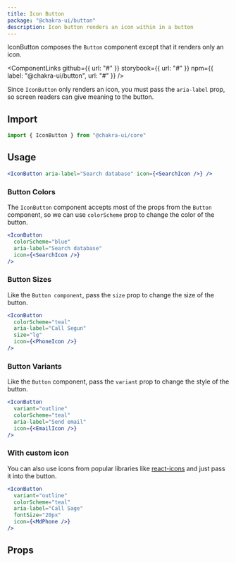 ```yaml
---
title: Icon Button
package: "@chakra-ui/button"
description: Icon button renders an icon within in a button
---
```


IconButton composes the `Button` component except that it renders only an icon.

<ComponentLinks
  github={{ url: "#" }}
  storybook={{ url: "#" }}
  npm={{ label: "@chakra-ui/button", url: "#" }}
/>

<carbon-ad></carbon-ad>

Since `IconButton` only renders an icon, you must pass the `aria-label` prop, so
screen readers can give meaning to the button.

## Import

```js
import { IconButton } from "@chakra-ui/core"
```

## Usage

```jsx
<IconButton aria-label="Search database" icon={<SearchIcon />} />
```

### Button Colors

The `IconButton` component accepts most of the props from the `Button` component,
so we can use `colorScheme` prop to change the color of the button.

```jsx
<IconButton
  colorScheme="blue"
  aria-label="Search database"
  icon={<SearchIcon />}
/>
```

### Button Sizes

Like the `Button component`, pass the `size` prop to change the size of the
button.

```jsx
<IconButton
  colorScheme="teal"
  aria-label="Call Segun"
  size="lg"
  icon={<PhoneIcon />}
/>
```

### Button Variants

Like the `Button` component, pass the `variant` prop to change the style of the
button.

```jsx
<IconButton
  variant="outline"
  colorScheme="teal"
  aria-label="Send email"
  icon={<EmailIcon />}
/>
```

### With custom icon

You can also use icons from popular libraries like
[react-icons](https://react-icons.github.io/react-icons/) and just pass it into
the button.

```jsx
<IconButton
  variant="outline"
  colorScheme="teal"
  aria-label="Call Sage"
  fontSize="20px"
  icon={<MdPhone />}
/>
```

## Props

<PropsTable of="IconButton" />
